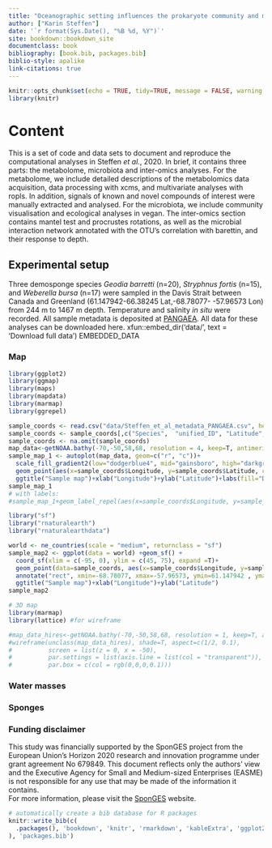 ```yaml
--- 
title: "Oceanographic setting influences the prokaryote community and metabolome in deep-sea sponges"
author: ["Karin Steffen"]
date: '`r format(Sys.Date(), "%B %d, %Y")`'
site: bookdown::bookdown_site
documentclass: book
bibliography: [book.bib, packages.bib]
biblio-style: apalike
link-citations: true
---
```

```r
knitr::opts_chunk$set(echo = TRUE, tidy=TRUE, message = FALSE, warning = FALSE)
library(knitr)
```

# Content

This is a set of code and data sets to document and reproduce the computational analyses in Steffen _et al._, 2020.
In brief, it contains three parts: the metabolome, microbiota and inter-omics analyses. For the metabolome, we include detailed descriptions of the metabolomics data acquisition, data processing with xcms, and multivariate analyses with ropls. In addition, signals of known and novel compounds of interest were manually extracted and analysed. For the microbiota, we include community visualisation and ecological analyses in vegan. The inter-omics section contains mantel test and procrustes rotations, as well as the microbial interaction network annotated with the OTU's correlation with barettin, and their response to depth.

## Experimental setup 

Three demosponge species _Geodia barretti_ (n=20), _Stryphnus fortis_ (n=15), and _Weberella bursa_ (n=17) were sampled in the Davis Strait between Canada and Greenland (61.147942-66.38245 Lat,-68.78077- -57.96573 Lon) from 244 m to 1467 m depth. Temperature and salinity _in situ_ were recorded. All sample metadata is deposited at [PANGAEA](https://doi.pangaea.de/10.1594/PANGAEA.909246). All data for these analyses can be downloaded here.
xfun::embed_dir('data/', text = 'Download full data')
EMBEDDED_DATA

### Map

```r

library(ggplot2)
library(ggmap)
library(maps)
library(mapdata)
library(marmap)
library(ggrepel)

sample_coords <- read.csv("data/Steffen_et_al_metadata_PANGAEA.csv", header=T, sep=";")
sample_coords <- sample_coords[,c("Species",  "unified_ID", "Latitude", "Longitude")]
sample_coords <- na.omit(sample_coords)
map_data<-getNOAA.bathy(-70,-50,58,68, resolution = 4, keep=T, antimeridian=FALSE)
sample_map_1 <- autoplot(map_data, geom=c("r", "c"))+
  scale_fill_gradient2(low="dodgerblue4", mid="gainsboro", high="darkgreen")+ 
  geom_point(aes(x=sample_coords$Longitude, y=sample_coords$Latitude, colour = factor(sample_coords$Species)), data=sample_coords)+
  ggtitle("Sample map")+xlab("Longitude")+ylab("Latitude")+labs(fill="Depth", col="Species")
sample_map_1
# with labels:
#sample_map_1+geom_label_repel(aes(x=sample_coords$Longitude, y=sample_coords$Latitude, label = sample_coords$unified_ID), box.padding = 0.35, point.padding = 0.5, data=sample_coords)

library("sf")
library("rnaturalearth")
library("rnaturalearthdata")

world <- ne_countries(scale = "medium", returnclass = "sf")
sample_map2 <- ggplot(data = world) +geom_sf() +
  coord_sf(xlim = c(-95, 0), ylim = c(45, 75), expand =T)+
  geom_point(data=sample_coords, aes(x=sample_coords$Longitude, y=sample_coords$Latitude))+
  annotate("rect", xmin=-68.78077, xmax=-57.96573, ymin=61.147942 , ymax=66.38245, alpha = .2)+
  ggtitle("Sample map")+xlab("Longitude")+ylab("Latitude")
sample_map2

# 3D map
library(marmap)
library(lattice) #for wireframe

#map_data_hires<-getNOAA.bathy(-70,-50,58,68, resolution = 1, keep=T, antimeridian=FALSE)
#wireframe(unclass(map_data_hires), shade=T, aspect=c(1/2, 0.1),
#          screen = list(z = 0, x = -50),
#          par.settings = list(axis.line = list(col = "transparent")),
#          par.box = c(col = rgb(0,0,0,0.1)))

```

### Water masses

### Sponges


### Funding disclaimer
This study was financially supported by the SponGES project from the European Union’s Horizon 2020 research and innovation programme under grant agreement No 679849. This document reflects only the authors’ view and the Executive Agency for Small and Medium-sized Enterprises (EASME) is not responsible for any use that may be made of the information it contains.    
For more information, please visit the [SponGES](www.deepseasponges.org) website.


```r
# automatically create a bib database for R packages
knitr::write_bib(c(
  .packages(), 'bookdown', 'knitr', 'rmarkdown', 'kableExtra', 'ggplot2', 'ggmap', 'maps', 'mapdata', 'marmap', 'ggrepel', 'lattice', 'sf', 'rnaturalearth', 'rnaturalearthdata', 'vegan', 'xcms', 'ropls', 'tidyverse', 'stringr'
), 'packages.bib')
```
